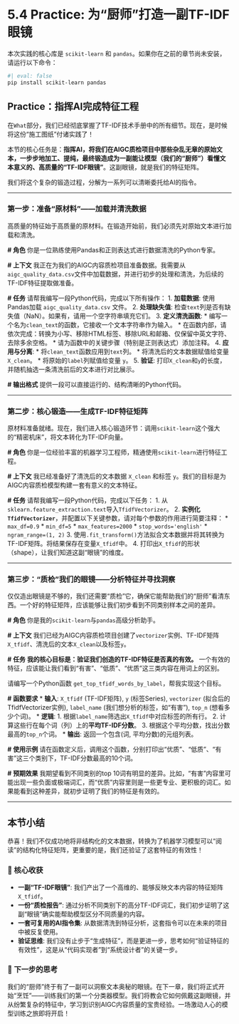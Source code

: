 # 5.4 Practice: 为“厨师”打造一副TF-IDF眼镜

::: {.callout-caution title="依赖项安装" icon="fas fa-download"}
本次实践的核心库是 `scikit-learn` 和 `pandas`。如果你在之前的章节尚未安装，请运行以下命令：

```bash
#| eval: false
pip install scikit-learn pandas
```
:::

## **Practice：指挥AI完成特征工程**

在`What`部分，我们已经彻底掌握了TF-IDF技术手册中的所有细节。现在，是时候将这份“施工图纸”付诸实践了！

本节的核心任务是：**指挥AI，将我们在AIGC质检项目中那些杂乱无章的原始文本，一步步地加工、提纯，最终锻造成为一副能让模型（我们的“厨师”）看懂文本意义的、高质量的“TF-IDF眼镜”**。这副眼镜，就是我们的特征矩阵。

我们将这个复杂的锻造过程，分解为一系列可以清晰委托给AI的指令。

---

### **第一步：准备“原材料”——加载并清洗数据**

高质量的特征始于高质量的原材料。在锻造开始前，我们必须先对原始文本进行加载和清洗。

::: {.callout-note title="你的指令剧本：数据准备与清洗" icon="fas fa-cogs"}
**# 角色**
你是一位熟练使用Pandas和正则表达式进行数据清洗的Python专家。

**# 上下文**
我正在为我们的AIGC内容质检项目准备数据。我需要从`aigc_quality_data.csv`文件中加载数据，并进行初步的处理和清洗，为后续的TF-IDF特征提取做准备。

**# 任务**
请帮我编写一段Python代码，完成以下所有操作：
1.  **加载数据**: 使用Pandas加载 `aigc_quality_data.csv` 文件。
2.  **处理缺失值**: 检查`text`列是否有缺失值（NaN）。如果有，请用一个空字符串填充它们。
3.  **定义清洗函数**:
    *   编写一个名为`clean_text`的函数，它接收一个文本字符串作为输入。
    *   在函数内部，请依次完成：转换为小写、移除HTML标签、移除URL和邮箱、仅保留中英文字符、去除多余空格。
    *   请为函数中的关键步骤（特别是正则表达式）添加注释。
4.  **应用与分离**:
    *   将`clean_text`函数应用到`text`列。
    *   将清洗后的文本数据赋值给变量 `X_clean`。
    *   将原始的`label`列赋值给变量 `y`。
5.  **验证**: 打印`X_clean`和`y`的长度，并随机抽选一条清洗前后的文本进行对比展示。

**# 输出格式**
提供一段可以直接运行的、结构清晰的Python代码。
:::

---

### **第二步：核心锻造——生成TF-IDF特征矩阵**

原材料准备就绪。现在，我们进入核心锻造环节：调用`scikit-learn`这个强大的“精密机床”，将文本转化为TF-IDF向量。

::: {.callout-note title="你的指令剧本：TF-IDF向量化" icon="fas fa-cogs"}
**# 角色**
你是一位经验丰富的机器学习工程师，精通使用`scikit-learn`进行特征工程。

**# 上下文**
我已经准备好了清洗后的文本数据 `X_clean` 和标签 `y`。我们的目标是为AIGC内容质检模型构建一套有意义的文本特征。

**# 任务**
请帮我编写一段Python代码，完成以下任务：
1.  从`sklearn.feature_extraction.text`导入`TfidfVectorizer`。
2.  **实例化`TfidfVectorizer`**，并配置以下关键参数，请对每个参数的作用进行简要注释：
    *   `max_df=0.9`
    *   `min_df=5`
    *   `max_features=2000`
    *   `stop_words='english'`
    *   `ngram_range=(1, 2)`
3.  使用`.fit_transform()`方法拟合文本数据并将其转换为TF-IDF矩阵。将结果保存在变量`X_tfidf`中。
4.  打印出`X_tfidf`的形状（shape），让我们知道这副“眼镜”的维度。
:::

---

### **第三步：“质检”我们的眼镜——分析特征并寻找洞察**

仅仅造出眼镜是不够的，我们还需要“质检”它，确保它能帮助我们的“厨师”看清东西。一个好的特征矩阵，应该能够让我们初步看到不同类别样本之间的差异。

::: {.callout-note title="你的指令剧本：特征分析与洞察" icon="fas fa-cogs"}
**# 角色**
你是我的`scikit-learn`与`pandas`高级分析助手。

**# 上下文**
我们已经为AIGC内容质检项目创建了`vectorizer`实例、TF-IDF矩阵`X_tfidf`、清洗后的文本`X_clean`以及标签`y`。

**# 任务**
**我的核心目标是：验证我们创造的TF-IDF特征是否真的有效。** 一个有效的特征，应该能让我们看到“有害”、“低质”、“优质”这三类内容在用词上的区别。

请编写一个Python函数 `get_top_tfidf_words_by_label`，帮我实现这个目标。

**# 函数要求**
*   **输入**: `X_tfidf` (TF-IDF矩阵), `y` (标签Series), `vectorizer` (拟合后的TfidfVectorizer实例), `label_name` (我们想分析的标签，如“有害”), `top_n` (想看多少个词)。
*   **逻辑**:
    1.  根据`label_name`筛选出`X_tfidf`中对应标签的所有行。
    2.  计算这些行在每个词（列）上的**平均TF-IDF分数**。
    3.  根据这个平均分数，找出分数最高的`top_n`个词。
*   **输出**: 返回一个包含(词, 平均分数)的元组列表。

**# 使用示例**
请在函数定义后，调用这个函数，分别打印出“优质”、“低质”、“有害”这三个类别下，TF-IDF分数最高的10个词。

**# 预期效果**
我期望看到不同类别的top 10词有明显的差异。比如，“有害”内容里可能出现一些负面或极端词汇，而“优质”内容里则是一些更专业、更积极的词汇。如果能看到这种差异，就初步证明了我们的特征是有效的。
:::

---

## 本节小结

恭喜！我们不仅成功地将非结构化的文本数据，转换为了机器学习模型可以“阅读”的结构化特征矩阵，更重要的是，我们还验证了这套特征的有效性！

### 🎯 核心收获

*   **一副“TF-IDF眼镜”**: 我们产出了一个高维的、能够反映文本内容的特征矩阵 `X_tfidf`。
*   **一份“质检报告”**: 通过分析不同类别下的高分TF-IDF词汇，我们初步证明了这副“眼镜”确实能帮助模型区分不同质量的内容。
*   **一套可复用的AI指令集**: 从数据清洗到特征分析，这套指令可以在未来的项目中被反复使用。
*   **验证思维**: 我们没有止步于“生成特征”，而是更进一步，思考如何“验证特征的有效性”，这是从“代码实现者”到“系统设计者”的关键一步。

### 🤔 下一步的思考

我们的“厨师”终于有了一副可以洞察文本奥秘的眼镜。在下一章，我们将正式开始“烹饪”——训练我们的第一个分类器模型。我们将教会它如何佩戴这副眼镜，并从纷繁复杂的特征中，学习到识别AIGC内容质量的宝贵经验。一场激动人心的模型训练之旅即将开启！ 
